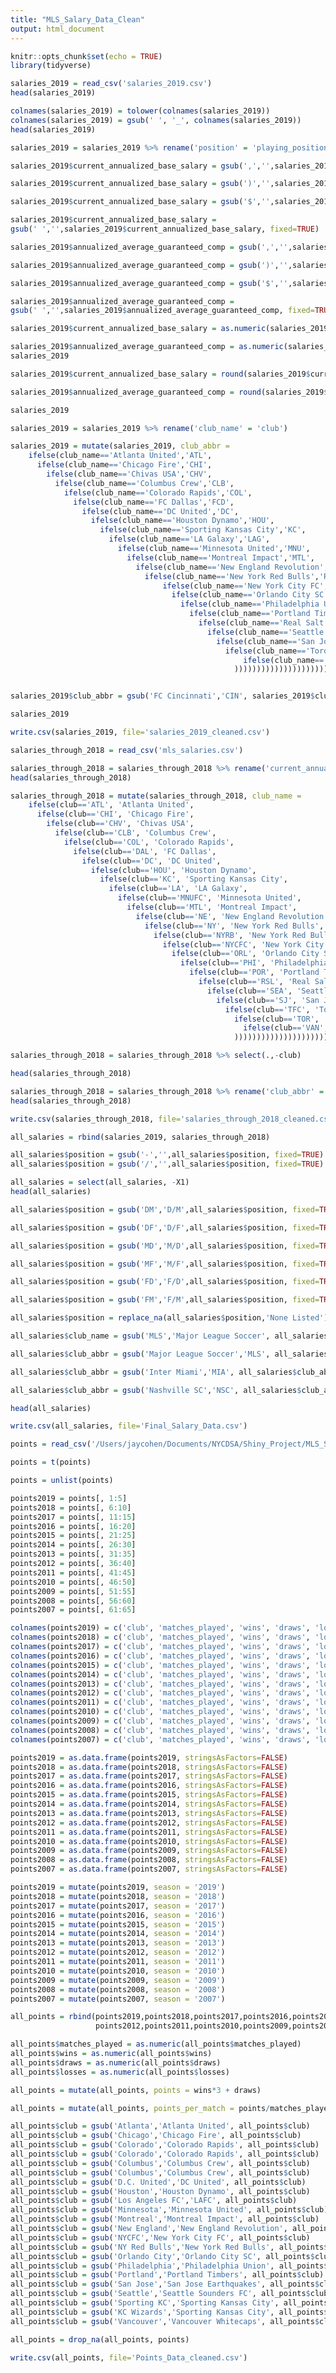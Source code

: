 ```yaml
---
title: "MLS_Salary_Data_Clean"
output: html_document
---
```


```r
knitr::opts_chunk$set(echo = TRUE)
library(tidyverse)
```


```r
salaries_2019 = read_csv('salaries_2019.csv')
head(salaries_2019)
```

```r
colnames(salaries_2019) = tolower(colnames(salaries_2019))
colnames(salaries_2019) = gsub(' ', '_', colnames(salaries_2019))
head(salaries_2019)
```
```r
salaries_2019 = salaries_2019 %>% rename('position' = 'playing_position', 'current_annualized_base_salary' = 'cy_salary_(annual)', 'annualized_average_guaranteed_comp' = 'cy_guaranteed_comp_(annual)') %>% mutate(season = 2019)

```

```r
salaries_2019$current_annualized_base_salary = gsub(',','',salaries_2019$current_annualized_base_salary, fixed=TRUE)

salaries_2019$current_annualized_base_salary = gsub(')','',salaries_2019$current_annualized_base_salary, fixed=TRUE)

salaries_2019$current_annualized_base_salary = gsub('$','',salaries_2019$current_annualized_base_salary, fixed=TRUE)

salaries_2019$current_annualized_base_salary =
gsub(' ','',salaries_2019$current_annualized_base_salary, fixed=TRUE)

salaries_2019$annualized_average_guaranteed_comp = gsub(',','',salaries_2019$annualized_average_guaranteed_comp, fixed=TRUE)

salaries_2019$annualized_average_guaranteed_comp = gsub(')','',salaries_2019$annualized_average_guaranteed_comp, fixed=TRUE)

salaries_2019$annualized_average_guaranteed_comp = gsub('$','',salaries_2019$annualized_average_guaranteed_comp, fixed=TRUE)

salaries_2019$annualized_average_guaranteed_comp =
gsub(' ','',salaries_2019$annualized_average_guaranteed_comp, fixed=TRUE)


```


```r
salaries_2019$current_annualized_base_salary = as.numeric(salaries_2019$current_annualized_base_salary)

salaries_2019$annualized_average_guaranteed_comp = as.numeric(salaries_2019$annualized_average_guaranteed_comp)
salaries_2019
```
```r
salaries_2019$current_annualized_base_salary = round(salaries_2019$current_annualized_base_salary, digits = 0)

salaries_2019$annualized_average_guaranteed_comp = round(salaries_2019$annualized_average_guaranteed_comp, digits = 0)

salaries_2019
```
```r
salaries_2019 = salaries_2019 %>% rename('club_name' = 'club')

salaries_2019 = mutate(salaries_2019, club_abbr = 
    ifelse(club_name=='Atlanta United','ATL',
      ifelse(club_name=='Chicago Fire','CHI',
        ifelse(club_name=='Chivas USA','CHV',
          ifelse(club_name=='Columbus Crew','CLB',
            ifelse(club_name=='Colorado Rapids','COL',
              ifelse(club_name=='FC Dallas','FCD',
                ifelse(club_name=='DC United','DC',
                  ifelse(club_name=='Houston Dynamo','HOU',
                    ifelse(club_name=='Sporting Kansas City','KC',
                      ifelse(club_name=='LA Galaxy','LAG',
                        ifelse(club_name=='Minnesota United','MNU',
                          ifelse(club_name=='Montreal Impact','MTL',
                            ifelse(club_name=='New England Revolution','NE',
                              ifelse(club_name=='New York Red Bulls','RBNY',
                                  ifelse(club_name=='New York City FC','NYC',
                                    ifelse(club_name=='Orlando City SC','ORL',
                                      ifelse(club_name=='Philadelphia Union','PHI',
                                        ifelse(club_name=='Portland Timbers','POR',
                                          ifelse(club_name=='Real Salt Lake','RSL',
                                            ifelse(club_name=='Seattle Sounders FC','SEA',
                                              ifelse(club_name=='San Jose Earthquakes','SJ',
                                                ifelse(club_name=='Toronto FC','TFC',
                                                    ifelse(club_name=='Vancouver Whitecaps', 'VAN', club_name)
                                                  )))))))))))))))))))))))


salaries_2019$club_abbr = gsub('FC Cincinnati','CIN', salaries_2019$club_abbr)

salaries_2019
```

```r
write.csv(salaries_2019, file='salaries_2019_cleaned.csv')
```


```r
salaries_through_2018 = read_csv('mls_salaries.csv')
```
```r
salaries_through_2018 = salaries_through_2018 %>% rename('current_annualized_base_salary' = 'base_salary', 'annualized_average_guaranteed_comp' = 'total_compensation')
head(salaries_through_2018)

```

```r

salaries_through_2018 = mutate(salaries_through_2018, club_name = 
    ifelse(club=='ATL', 'Atlanta United',
      ifelse(club=='CHI', 'Chicago Fire',
        ifelse(club=='CHV', 'Chivas USA',
          ifelse(club=='CLB', 'Columbus Crew',
            ifelse(club=='COL', 'Colorado Rapids',
              ifelse(club=='DAL', 'FC Dallas',
                ifelse(club=='DC', 'DC United',
                  ifelse(club=='HOU', 'Houston Dynamo',
                    ifelse(club=='KC', 'Sporting Kansas City',
                      ifelse(club=='LA', 'LA Galaxy',
                        ifelse(club=='MNUFC', 'Minnesota United',
                          ifelse(club=='MTL', 'Montreal Impact',
                            ifelse(club=='NE', 'New England Revolution',
                              ifelse(club=='NY', 'New York Red Bulls',
                                ifelse(club=='NYRB', 'New York Red Bulls',
                                  ifelse(club=='NYCFC', 'New York City FC',
                                    ifelse(club=='ORL', 'Orlando City SC',
                                      ifelse(club=='PHI', 'Philadelphia Union',
                                        ifelse(club=='POR', 'Portland Timbers',
                                          ifelse(club=='RSL', 'Real Salt Lake',
                                            ifelse(club=='SEA', 'Seattle Sounders FC',
                                              ifelse(club=='SJ', 'San Jose Earthquakes',
                                                ifelse(club=='TFC', 'Toronto FC',
                                                  ifelse(club=='TOR', 'Toronto FC',
                                                    ifelse(club=='VAN', 'Vancouver Whitecaps', club)
                                                  )))))))))))))))))))))))))

```

```r
salaries_through_2018 = salaries_through_2018 %>% select(.,-club)

head(salaries_through_2018)
```
```r
salaries_through_2018 = salaries_through_2018 %>% rename('club_abbr' = 'club_grouped')
head(salaries_through_2018)
```
```r
write.csv(salaries_through_2018, file='salaries_through_2018_cleaned.csv')
```

```r

all_salaries = rbind(salaries_2019, salaries_through_2018)

```


```r

all_salaries$position = gsub('-','',all_salaries$position, fixed=TRUE)
all_salaries$position = gsub('/','',all_salaries$position, fixed=TRUE)

all_salaries = select(all_salaries, -X1)
head(all_salaries)

```

```r
all_salaries$position = gsub('DM','D/M',all_salaries$position, fixed=TRUE)

all_salaries$position = gsub('DF','D/F',all_salaries$position, fixed=TRUE)

all_salaries$position = gsub('MD','M/D',all_salaries$position, fixed=TRUE)

all_salaries$position = gsub('MF','M/F',all_salaries$position, fixed=TRUE)

all_salaries$position = gsub('FD','F/D',all_salaries$position, fixed=TRUE)

all_salaries$position = gsub('FM','F/M',all_salaries$position, fixed=TRUE)

all_salaries$position = replace_na(all_salaries$position,'None Listed')

all_salaries$club_name = gsub('MLS','Major League Soccer', all_salaries$club_name)

all_salaries$club_abbr = gsub('Major League Soccer','MLS', all_salaries$club_abbr)

all_salaries$club_abbr = gsub('Inter Miami','MIA', all_salaries$club_abbr)

all_salaries$club_abbr = gsub('Nashville SC','NSC', all_salaries$club_abbr)

head(all_salaries)

```


```r
write.csv(all_salaries, file='Final_Salary_Data.csv')
```



```r
points = read_csv('/Users/jaycohen/Documents/NYCDSA/Shiny_Project/MLS_Salary_Shiny_Project/MLS_points.csv', col_names = FALSE)
```

```r
points = t(points)
```

```r
points = unlist(points)
```


```r
points2019 = points[, 1:5]
points2018 = points[, 6:10]
points2017 = points[, 11:15]
points2016 = points[, 16:20]
points2015 = points[, 21:25]
points2014 = points[, 26:30]
points2013 = points[, 31:35]
points2012 = points[, 36:40]
points2011 = points[, 41:45]
points2010 = points[, 46:50]
points2009 = points[, 51:55]
points2008 = points[, 56:60]
points2007 = points[, 61:65]

```


```r

colnames(points2019) = c('club', 'matches_played', 'wins', 'draws', 'losses')
colnames(points2018) = c('club', 'matches_played', 'wins', 'draws', 'losses')
colnames(points2017) = c('club', 'matches_played', 'wins', 'draws', 'losses')
colnames(points2016) = c('club', 'matches_played', 'wins', 'draws', 'losses')
colnames(points2015) = c('club', 'matches_played', 'wins', 'draws', 'losses')
colnames(points2014) = c('club', 'matches_played', 'wins', 'draws', 'losses')
colnames(points2013) = c('club', 'matches_played', 'wins', 'draws', 'losses')
colnames(points2012) = c('club', 'matches_played', 'wins', 'draws', 'losses')
colnames(points2011) = c('club', 'matches_played', 'wins', 'draws', 'losses')
colnames(points2010) = c('club', 'matches_played', 'wins', 'draws', 'losses')
colnames(points2009) = c('club', 'matches_played', 'wins', 'draws', 'losses')
colnames(points2008) = c('club', 'matches_played', 'wins', 'draws', 'losses')
colnames(points2007) = c('club', 'matches_played', 'wins', 'draws', 'losses')

```


```r
points2019 = as.data.frame(points2019, stringsAsFactors=FALSE)
points2018 = as.data.frame(points2018, stringsAsFactors=FALSE)
points2017 = as.data.frame(points2017, stringsAsFactors=FALSE)
points2016 = as.data.frame(points2016, stringsAsFactors=FALSE)
points2015 = as.data.frame(points2015, stringsAsFactors=FALSE)
points2014 = as.data.frame(points2014, stringsAsFactors=FALSE)
points2013 = as.data.frame(points2013, stringsAsFactors=FALSE)
points2012 = as.data.frame(points2012, stringsAsFactors=FALSE)
points2011 = as.data.frame(points2011, stringsAsFactors=FALSE)
points2010 = as.data.frame(points2010, stringsAsFactors=FALSE)
points2009 = as.data.frame(points2009, stringsAsFactors=FALSE)
points2008 = as.data.frame(points2008, stringsAsFactors=FALSE)
points2007 = as.data.frame(points2007, stringsAsFactors=FALSE)

```


```r
points2019 = mutate(points2019, season = '2019')
points2018 = mutate(points2018, season = '2018')
points2017 = mutate(points2017, season = '2017')
points2016 = mutate(points2016, season = '2016')
points2015 = mutate(points2015, season = '2015')
points2014 = mutate(points2014, season = '2014')
points2013 = mutate(points2013, season = '2013')
points2012 = mutate(points2012, season = '2012')
points2011 = mutate(points2011, season = '2011')
points2010 = mutate(points2010, season = '2010')
points2009 = mutate(points2009, season = '2009')
points2008 = mutate(points2008, season = '2008')
points2007 = mutate(points2007, season = '2007')

```


```r

all_points = rbind(points2019,points2018,points2017,points2016,points2015,points2014,points2013,
                   points2012,points2011,points2010,points2009,points2008,points2007)

```

```r

all_points$matches_played = as.numeric(all_points$matches_played)
all_points$wins = as.numeric(all_points$wins)
all_points$draws = as.numeric(all_points$draws)
all_points$losses = as.numeric(all_points$losses)

```


```r

all_points = mutate(all_points, points = wins*3 + draws)

```

```r
all_points = mutate(all_points, points_per_match = points/matches_played)
```


```r
all_points$club = gsub('Atlanta','Atlanta United', all_points$club)
all_points$club = gsub('Chicago','Chicago Fire', all_points$club)
all_points$club = gsub('Colorado','Colorado Rapids', all_points$club)
all_points$club = gsub('Colorado','Colorado Rapids', all_points$club)
all_points$club = gsub('Columbus','Columbus Crew', all_points$club)
all_points$club = gsub('Columbus','Columbus Crew', all_points$club)
all_points$club = gsub('D.C. United','DC United', all_points$club)
all_points$club = gsub('Houston','Houston Dynamo', all_points$club)
all_points$club = gsub('Los Angeles FC','LAFC', all_points$club)
all_points$club = gsub('Minnesota','Minnesota United', all_points$club)
all_points$club = gsub('Montreal','Montreal Impact', all_points$club)
all_points$club = gsub('New England','New England Revolution', all_points$club)
all_points$club = gsub('NYCFC','New York City FC', all_points$club)
all_points$club = gsub('NY Red Bulls','New York Red Bulls', all_points$club)
all_points$club = gsub('Orlando City','Orlando City SC', all_points$club)
all_points$club = gsub('Philadelphia','Philadelphia Union', all_points$club)
all_points$club = gsub('Portland','Portland Timbers', all_points$club)
all_points$club = gsub('San Jose','San Jose Earthquakes', all_points$club)
all_points$club = gsub('Seattle','Seattle Sounders FC', all_points$club)
all_points$club = gsub('Sporting KC','Sporting Kansas City', all_points$club)
all_points$club = gsub('KC Wizards','Sporting Kansas City', all_points$club)
all_points$club = gsub('Vancouver','Vancouver Whitecaps', all_points$club)

```

```r
all_points = drop_na(all_points, points)
```

```r
write.csv(all_points, file='Points_Data_cleaned.csv')
```


